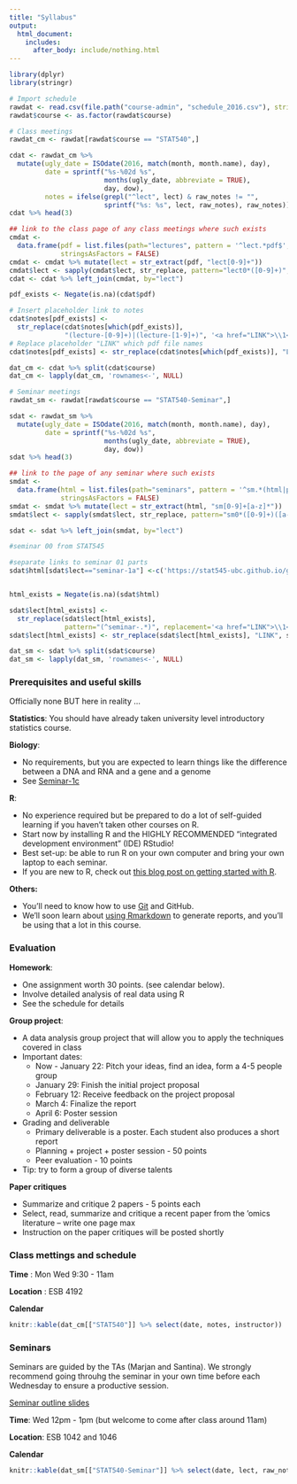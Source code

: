 ```yaml
---
title: "Syllabus"
output:
  html_document:
    includes:
      after_body: include/nothing.html
---
```


```r
library(dplyr)
library(stringr)
```

```r
# Import schedule
rawdat <- read.csv(file.path("course-admin", "schedule_2016.csv"), stringsAsFactors = FALSE, colClasses = list(course = 'factor', dow = 'factor'))
rawdat$course <- as.factor(rawdat$course)

# Class meetings
rawdat_cm <- rawdat[rawdat$course == "STAT540",]

cdat <- rawdat_cm %>%
  mutate(ugly_date = ISOdate(2016, match(month, month.name), day),
         date = sprintf("%s-%02d %s",
                        months(ugly_date, abbreviate = TRUE),
                        day, dow),
         notes = ifelse(grepl("^lect", lect) & raw_notes != "",
                        sprintf("%s: %s", lect, raw_notes), raw_notes))
cdat %>% head(3)

## link to the class page of any class meetings where such exists
cmdat <-
  data.frame(pdf = list.files(path="lectures", pattern = '^lect.*pdf$', full.names=TRUE),
             stringsAsFactors = FALSE)
cmdat <- cmdat %>% mutate(lect = str_extract(pdf, "lect[0-9]+"))
cmdat$lect <- sapply(cmdat$lect, str_replace, pattern="lect0*([0-9]+)", replacement="lecture-\\1")
cdat <- cdat %>% left_join(cmdat, by="lect")

pdf_exists <- Negate(is.na)(cdat$pdf)

# Insert placeholder link to notes 
cdat$notes[pdf_exists] <-
  str_replace(cdat$notes[which(pdf_exists)],
              "(lecture-[0-9]+)|(lecture-[1-9]+)", '<a href="LINK">\\1</a>')
# Replace placeholder "LINK" which pdf file names 
cdat$notes[pdf_exists] <- str_replace(cdat$notes[which(pdf_exists)], "LINK", cdat$pdf[which(pdf_exists)])

dat_cm <- cdat %>% split(cdat$course)
dat_cm <- lapply(dat_cm, 'rownames<-', NULL)

# Seminar meetings 
rawdat_sm <- rawdat[rawdat$course == "STAT540-Seminar",]

sdat <- rawdat_sm %>%
  mutate(ugly_date = ISOdate(2016, match(month, month.name), day),
         date = sprintf("%s-%02d %s",
                        months(ugly_date, abbreviate = TRUE),
                        day, dow))
sdat %>% head(3)

## link to the page of any seminar where such exists
smdat <-
  data.frame(html = list.files(path="seminars", pattern = '^sm.*(html|pdf)$', full.names=TRUE),
             stringsAsFactors = FALSE)
smdat <- smdat %>% mutate(lect = str_extract(html, "sm[0-9]+[a-z]*"))
smdat$lect <- sapply(smdat$lect, str_replace, pattern="sm0*([0-9]+)([a-z]*)", replacement="seminar-\\1\\2")

sdat <- sdat %>% left_join(smdat, by="lect")

#seminar 00 from STAT545

#separate links to seminar 01 parts
sdat$html[sdat$lect=="seminar-1a"] <-c('https://stat545-ubc.github.io/git01_git-install.html')


html_exists = Negate(is.na)(sdat$html)

sdat$lect[html_exists] <-
  str_replace(sdat$lect[html_exists],
              pattern="(^seminar-.*)", replacement='<a href="LINK">\\1</a>')
sdat$lect[html_exists] <- str_replace(sdat$lect[html_exists], "LINK", sdat$html[html_exists])

dat_sm <- sdat %>% split(sdat$course)
dat_sm <- lapply(dat_sm, 'rownames<-', NULL)
```

### Prerequisites and useful skills

Officially none BUT here in reality ...

**Statistics**: You should have already taken university level introductory statistics course.

**Biology**: 

- No requirements, but you are expected to learn things like the difference between a DNA and RNA and a gene and a genome
- See [Seminar-1c](seminars/sm01d_biology-intro_2016.pdf) 

**R**: 

- No experience required but be prepared to do a lot of self-guided learning if you haven't taken other courses on R. 
- Start now by installing R and the HIGHLY RECOMMENDED "integrated development environment" (IDE) RStudio! 
- Best set-up: be able to run R on your own computer and bring your own laptop to each seminar.
- If you are new to R, check out [this blog post on getting started with R](http://santina.me/r/2015/12/15/Get-started-with-R.html). 

**Others:** 

- You'll need to know how to use [Git](https://stat545-ubc.github.io/git01_git-install.html) and GitHub. 
- We'll soon learn about [using Rmarkdown](https://stat540-ubc.github.io/sm02a_rMarkdown.html) to generate reports, and you'll be using that a lot in this course. 

### Evaluation

**Homework**: 

- One assignment worth 30 points. (see calendar below).
- Involve detailed analysis of real data using R 
- See the schedule for details 


**Group project**: 

- A data analysis group project that will allow you to apply the techniques covered in class
- Important dates: 
    - Now - January 22: Pitch your ideas, find an idea, form a 4-5 people group 
    - January 29: Finish the initial project proposal
    - February 12: Receive feedback on the project proposal 
    - March 4: Finalize the report
    - April 6: Poster session 
- Grading and deliverable 
    - Primary deliverable is a poster. Each student also produces a short report 
    - Planning + project + poster session - 50 points 
    - Peer evaluation - 10 points 
- Tip: try to form a group of diverse talents

**Paper critiques**

- Summarize and critique 2 papers - 5 points each 
- Select, read, summarize and critique a recent paper from the ‘omics literature – write one page max
- Instruction on the paper critiques will be posted shortly 

<!-- unholy hack to make following two tables less wide and the same wide -->
<style type="text/css">
table {
   max-width: 70%;
}
</style>

### Class mettings and schedule 

**Time** : Mon Wed 9:30 - 11am

**Location** : ESB 4192

**Calendar**

```r
knitr::kable(dat_cm[["STAT540"]] %>% select(date, notes, instructor))
```

### Seminars

Seminars are guided by the TAs (Marjan and Santina). We strongly recommend going throuhg the seminar in your own time before each Wednesday to ensure a productive session. 

[Seminar outline slides](https://docs.google.com/presentation/d/12drsmu8DBbSuGgkycyt0G_DcCI8SU2tnom1p03k-mGg/edit?usp=sharing)

**Time**: Wed 12pm - 1pm (but welcome to come after class around 11am)

**Location**: ESB 1042 and 1046

**Calendar**

```r
knitr::kable(dat_sm[["STAT540-Seminar"]] %>% select(date, lect, raw_notes, instructor))
```
